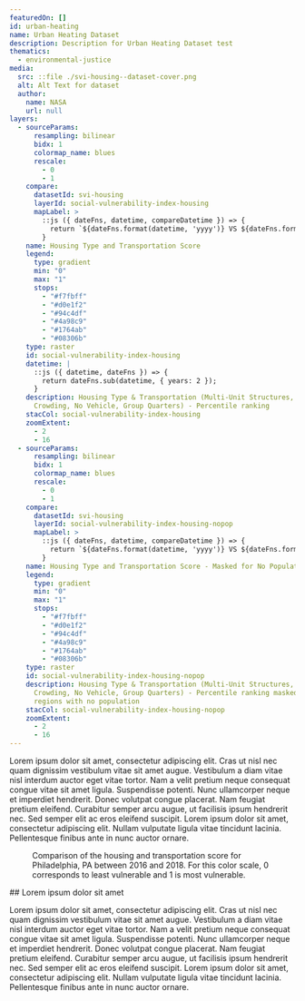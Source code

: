 ```yaml
---
featuredOn: []
id: urban-heating
name: Urban Heating Dataset
description: Description for Urban Heating Dataset test
thematics:
  - environmental-justice
media:
  src: ::file ./svi-housing--dataset-cover.png
  alt: Alt Text for dataset
  author:
    name: NASA
    url: null
layers:
  - sourceParams:
      resampling: bilinear
      bidx: 1
      colormap_name: blues
      rescale:
        - 0
        - 1
    compare:
      datasetId: svi-housing
      layerId: social-vulnerability-index-housing
      mapLabel: >
        ::js ({ dateFns, datetime, compareDatetime }) => {
          return `${dateFns.format(datetime, 'yyyy')} VS ${dateFns.format(compareDatetime, 'yyyy')}`;
        }
    name: Housing Type and Transportation Score
    legend:
      type: gradient
      min: "0"
      max: "1"
      stops:
        - "#f7fbff"
        - "#d0e1f2"
        - "#94c4df"
        - "#4a98c9"
        - "#1764ab"
        - "#08306b"
    type: raster
    id: social-vulnerability-index-housing
    datetime: |
      ::js ({ datetime, dateFns }) => {
        return dateFns.sub(datetime, { years: 2 });
      }
    description: Housing Type & Transportation (Multi-Unit Structures, Mobile Homes,
      Crowding, No Vehicle, Group Quarters) - Percentile ranking
    stacCol: social-vulnerability-index-housing
    zoomExtent:
      - 2
      - 16
  - sourceParams:
      resampling: bilinear
      bidx: 1
      colormap_name: blues
      rescale:
        - 0
        - 1
    compare:
      datasetId: svi-housing
      layerId: social-vulnerability-index-housing-nopop
      mapLabel: >
        ::js ({ dateFns, datetime, compareDatetime }) => {
          return `${dateFns.format(datetime, 'yyyy')} VS ${dateFns.format(compareDatetime, 'yyyy')}`;
        }
    name: Housing Type and Transportation Score - Masked for No Population
    legend:
      type: gradient
      min: "0"
      max: "1"
      stops:
        - "#f7fbff"
        - "#d0e1f2"
        - "#94c4df"
        - "#4a98c9"
        - "#1764ab"
        - "#08306b"
    type: raster
    id: social-vulnerability-index-housing-nopop
    description: Housing Type & Transportation (Multi-Unit Structures, Mobile Homes,
      Crowding, No Vehicle, Group Quarters) - Percentile ranking masked for
      regions with no population
    stacCol: social-vulnerability-index-housing-nopop
    zoomExtent:
      - 2
      - 16
---
```

<Block>
<Prose>
Lorem ipsum dolor sit amet, consectetur adipiscing elit. Cras ut nisl nec quam dignissim vestibulum vitae sit amet augue. Vestibulum a diam vitae nisl interdum auctor eget vitae tortor. Nam a velit pretium neque consequat congue vitae sit amet ligula. Suspendisse potenti. Nunc ullamcorper neque et imperdiet hendrerit. Donec volutpat congue placerat. Nam feugiat pretium eleifend. Curabitur semper arcu augue, ut facilisis ipsum hendrerit nec. Sed semper elit ac eros eleifend suscipit. Lorem ipsum dolor sit amet, consectetur adipiscing elit. Nullam vulputate ligula vitae tincidunt lacinia. Pellentesque finibus ante in nunc auctor ornare.
</Prose>
</Block>

<Block type='full'>
<Figure>
  <Map
    datasetId='svi-housing'
    layerId='social-vulnerability-index-housing'
    dateTime='2016-01-01'
    zoom={9}
    center={[-75.32,39.98]}
    compareDateTime='2018-01-01'
  />
  <Caption
    attrAuthor='NASA'
    attrUrl='https://nasa.gov/'
  >
    Comparison of the housing and transportation score for Philadelphia, PA between 2016 and 2018. For this color scale, 0 corresponds to least vulnerable and 1 is most vulnerable.
  </Caption>
</Figure>
<Prose>
## Lorem ipsum dolor sit amet

Lorem ipsum dolor sit amet, consectetur adipiscing elit. Cras ut nisl nec quam dignissim vestibulum vitae sit amet augue. Vestibulum a diam vitae nisl interdum auctor eget vitae tortor. Nam a velit pretium neque consequat congue vitae sit amet ligula. Suspendisse potenti. Nunc ullamcorper neque et imperdiet hendrerit. Donec volutpat congue placerat. Nam feugiat pretium eleifend. Curabitur semper arcu augue, ut facilisis ipsum hendrerit nec. Sed semper elit ac eros eleifend suscipit. Lorem ipsum dolor sit amet, consectetur adipiscing elit. Nullam vulputate ligula vitae tincidunt lacinia. Pellentesque finibus ante in nunc auctor ornare.
</Prose>
</Block>